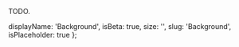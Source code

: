 TODO.

  displayName: 'Background',
  isBeta: true,
  size: '',
  slug: 'Background',
  isPlaceholder: true
};
